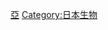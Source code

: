 {{Catnav|頁面分類|各種主題的頁面分類|按國家分類|各國生物|日本生物}}
{{Catnav|頁面分類|各種主題的頁面分類|按國家分類|各國生物|各國植物}}
{{Commons category|Flora of Japan}}

[[Category:各國植物|亞]]
[[Category:日本生物|Category:日本生物]]
